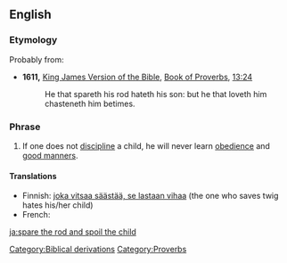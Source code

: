 ==English==

===Etymology===
Probably from:
* '''1611,''' [[w:King James Version of the Bible|King James Version of the Bible]], [[w:Book of Proverbs|Book of Proverbs]], [[s:Bible (King James)/Proverbs#Chapter 13|13:24]]
*:He that spareth his rod hateth his son: but he that loveth him chasteneth him betimes.

===Phrase===
{{infl|en|Phrasebook|head=[[spare]] [[the]] [[rod]] [[and]] [[spoil]] [[the]] [[child]]}}

# If one does not [[discipline]] a child, he will never learn [[obedience]] and [[good manners]].

====Translations====
{{top}}
*Finnish: [[joka vitsaa säästää, se lastaan vihaa]] (the one who saves twig hates his/her child)
*French: {{t+|fr|qui aime bien, châtie bien}}
{{bottom}}

[[Category:Biblical derivations]]
[[Category:Proverbs]]

[[ja:spare the rod and spoil the child]]